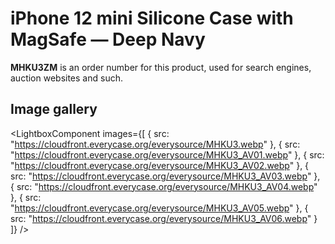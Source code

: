 
# iPhone 12 mini Silicone Case with MagSafe — Deep Navy

<Callout type='info' emoji='👉🏻'>**MHKU3ZM** is an order number for this product, used for search engines, auction websites and such.</Callout>

## Image gallery

<LightboxComponent
    images={[
      {
        src: "https://cloudfront.everycase.org/everysource/MHKU3.webp"
      },
      {
        src: "https://cloudfront.everycase.org/everysource/MHKU3_AV01.webp"
      },
      {
        src: "https://cloudfront.everycase.org/everysource/MHKU3_AV02.webp"
      },
      {
        src: "https://cloudfront.everycase.org/everysource/MHKU3_AV03.webp"
      },
      {
        src: "https://cloudfront.everycase.org/everysource/MHKU3_AV04.webp"
      },
      {
        src: "https://cloudfront.everycase.org/everysource/MHKU3_AV05.webp"
      },
      {
        src: "https://cloudfront.everycase.org/everysource/MHKU3_AV06.webp"
      }
    ]}
  />
